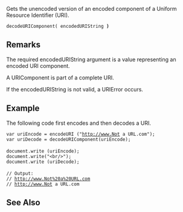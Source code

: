 Gets the unencoded version of an encoded component of a Uniform Resource Identifier (URI).

 decodeURIComponent( encodedURIString ''')'''
==Remarks==
The required encodedURIString argument is a value representing an encoded URI component.

A URIComponent is part of a complete URI.

If the encodedURIString is not valid, a URIError occurs.

==Example==
The following code first encodes and then decodes a URI.

 var uriEncode = encodeURI ("http://www.Not a URL.com");
 var uriDecode = decodeURIComponent(uriEncode);
 
 document.write (uriEncode);
 document.write("&lt;br/&gt;");
 document.write (uriDecode);
 
 // Output:
 // http://www.Not%20a%20URL.com
 // http://www.Not a URL.com

==See Also==

              

              
